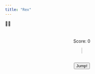 ```yaml
---
title: "Rex"
---
```



🦖🌵


<div style="margin: 40px auto; width: 300px; text-align:center;">
  <p>Score: <span id="score">0</span></p>
  <canvas id="gameCanvas" width="300" height="200" style="border:1px solid #ccc;"></canvas><br/>
  <button onclick="jump()">Jump!</button>
</div>

<script>
const canvas = document.getElementById("gameCanvas");
const ctx = canvas.getContext("2d");
let dinoY = 110;
let jumping = false;
let obstacleX = canvas.width;
let score = 0;
let speed = 1.5;

function drawDinosaur(y) {
  ctx.clearRect(0, 0, canvas.width, canvas.height);

  // Head
  ctx.fillRect(65, y - 40, 15, 15);

  // Eye
  ctx.fillRect(76, y - 35, 10, 10);

  // Body
  ctx.fillRect(55, y - 25, 20, 20);

  // Legs
  ctx.fillRect(60, y - 30, 5, 35);
  ctx.fillRect(70, y - 5, 5, 10);

  // Arms
  ctx.fillRect(50, y - 20, 10, 10);
  ctx.fillRect(75, y - 20, 5, 5);

  // Tail
  ctx.fillRect(40, y - 10, 15, 5);
}

function drawObstacle(x) {
  // Main body of cactus
  ctx.fillRect(x, 100, 10, 35);
  
  // Left arm of cactus
  ctx.fillRect(x - 7, 110, 7, 5);
  ctx.fillRect(x - 7, 110, 5, 15);

  // Right arm of cactus
  ctx.fillRect(x + 10, 120, 7, 5);
  ctx.fillRect(x + 12, 105, 5, 20);
}

function jump() {
  if (jumping) return;
  jumping = true;
  let initialY = dinoY;
  let peak = 60;
  let duration = 500;
  let start = null;

  function animateJump(timestamp) {
    if (!start) start = timestamp;
    let elapsed = timestamp - start;
    let progress = elapsed / duration;

    if (progress < 0.5) {
      dinoY = initialY - peak * (progress * 2);
    } else if (progress < 1) {
      dinoY = (initialY - peak) + peak * ((progress - 0.5) * 2);
    } else {
      dinoY = initialY;
      jumping = false;
    }
  
    drawScene();

    if (jumping) requestAnimationFrame(animateJump);
  }
  requestAnimationFrame(animateJump);
}

function drawScene() {
  ctx.clearRect(0, 0, canvas.width, canvas.height);
  drawDinosaur(dinoY);
  drawObstacle(obstacleX);
}

function moveObstacle() {
  obstacleX -= speed;

  if (obstacleX < -10) {
    obstacleX = canvas.width;
    score++;
    document.getElementById("score").innerText = score;
    if (score % 5 === 0) speed += 0.5; // increase speed every 5 points
  }

  // Collision detection
  if (obstacleX < 70 && obstacleX > 40 && dinoY > 95) {
    score = 0;
    document.getElementById("score").innerText = score;
    obstacleX = canvas.width;
    speed = 1.5;
}

  drawScene();
  requestAnimationFrame(moveObstacle);
}

// Start the game
drawScene();
requestAnimationFrame(moveObstacle);
</script>
